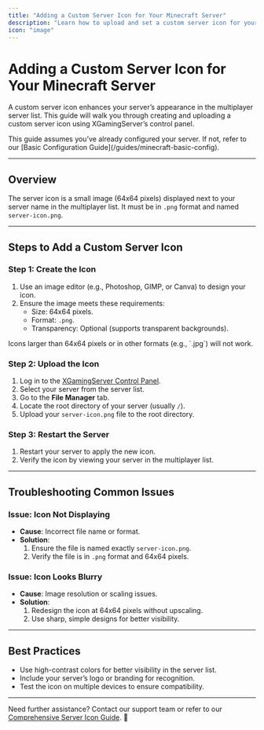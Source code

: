 ```yaml
---
title: "Adding a Custom Server Icon for Your Minecraft Server"
description: "Learn how to upload and set a custom server icon for your Minecraft server."
icon: "image"
---
```


# Adding a Custom Server Icon for Your Minecraft Server  

A custom server icon enhances your server’s appearance in the multiplayer server list. This guide will walk you through creating and uploading a custom server icon using XGamingServer’s control panel.  

<Callout type="info">  
This guide assumes you’ve already configured your server. If not, refer to our [Basic Configuration Guide](/guides/minecraft-basic-config).  
</Callout>  

---

## Overview  

The server icon is a small image (64x64 pixels) displayed next to your server name in the multiplayer list. It must be in `.png` format and named `server-icon.png`.  

---

## Steps to Add a Custom Server Icon  

### Step 1: Create the Icon  
1. Use an image editor (e.g., Photoshop, GIMP, or Canva) to design your icon.  
2. Ensure the image meets these requirements:  
   - Size: 64x64 pixels.  
   - Format: `.png`.  
   - Transparency: Optional (supports transparent backgrounds).  

<Callout type="warning">  
Icons larger than 64x64 pixels or in other formats (e.g., `.jpg`) will not work.  
</Callout>  

### Step 2: Upload the Icon  
1. Log in to the [XGamingServer Control Panel](https://panel.xgamingserver.com).  
2. Select your server from the server list.  
3. Go to the **File Manager** tab.  
4. Locate the root directory of your server (usually `/`).  
5. Upload your `server-icon.png` file to the root directory.  

### Step 3: Restart the Server  
1. Restart your server to apply the new icon.  
2. Verify the icon by viewing your server in the multiplayer list.  

---

## Troubleshooting Common Issues  

### Issue: Icon Not Displaying  
- **Cause**: Incorrect file name or format.  
- **Solution**:  
  1. Ensure the file is named exactly `server-icon.png`.  
  2. Verify the file is in `.png` format and 64x64 pixels.  

### Issue: Icon Looks Blurry  
- **Cause**: Image resolution or scaling issues.  
- **Solution**:  
  1. Redesign the icon at 64x64 pixels without upscaling.  
  2. Use sharp, simple designs for better visibility.  

---

## Best Practices  

- Use high-contrast colors for better visibility in the server list.  
- Include your server’s logo or branding for recognition.  
- Test the icon on multiple devices to ensure compatibility.  

---

Need further assistance? Contact our support team or refer to our [Comprehensive Server Icon Guide](/guides/server-icon). 🚀  